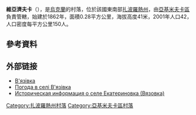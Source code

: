 {{coord|46|46|51|N|34|54|3|E|scale:100000|display=title}}

'''維亞濟夫卡'''（{{lang-uk|В'язівка}}），是[[烏克蘭|烏克蘭]]的村落，位於該國東南部[[扎波羅熱州|扎波羅熱州]]，由[[亞基米夫卡區|亞基米夫卡區]]負責管轄，始建於1862年，面積0.28平方公里，海拔高度41米，2001年人口42，人口密度每平方公里150人。

==參考資料==
{{reflist}}

==外部链接==
* [https://web.archive.org/web/20160307051940/http://w1.c1.rada.gov.ua/pls/z7502/A005?rdat1=08.05.2011&rf7571=13139 В'язівка]
* [http://weather.in.ua/ua/zaporozhskaja/12654 Погода в селі В'язівка] {{Wayback|url=http://weather.in.ua/ua/zaporozhskaja/12654 |date=20170708014822 }}
* [http://www.surnameindex.info/info/tavrida/melitopol/ekaterinovkavyazovka/index.html Историческая информация о селе Екатериновка (Вязовка)] {{ref-ru}}

{{DEFAULTSORT:Куйбишеве}}
[[Category:扎波羅熱州村落|Category:扎波羅熱州村落]]
[[Category:亞基米夫卡區村落|Category:亞基米夫卡區村落]]


{{Zaporizhia-geo-stub}}